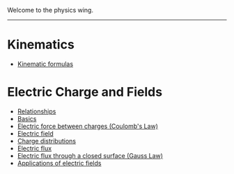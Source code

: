 Welcome to the physics wing.

---

# Kinematics

* [Kinematic formulas](/physics/km/kinematic-formulas)

# Electric Charge and Fields

* [Relationships](/physics/ec)
* [Basics](/physics/ec/basics)
* [Electric force between charges (Coulomb's Law)](/physics/ec/coulomb-law)
* [Electric field](/physics/ec/electric-field)
* [Charge distributions](/physics/ec/charge-distributions)
* [Electric flux](/physics/ec/electric-flux)
* [Electric flux through a closed surface (Gauss Law)](/physics/ec/gauss-law)
* [Applications of electric fields](/physics/ec/applied-fields)
